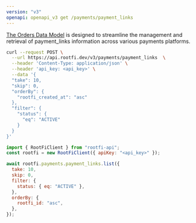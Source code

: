 ```yaml
---
version: "v3"
openapi: openapi_v3 get /payments/payment_links
---
```


[The Orders Data Model](https://docs.rootfi.dev/api-reference/payment_links/overview) is designed to streamline the management and retrieval of payment_links information across various payments platforms.

<RequestExample>

```bash cURL
curl --request POST \
  --url https://api.rootfi.dev/v3/payments/payment_links  \
  --header 'Content-Type: application/json' \
  --header 'api_key: <api_key>' \
  --data '{
  "take": 10,
  "skip": 0,
  "orderBy": {
    "rootfi_created_at": "asc"
  },
  "filter": {
    "status": {
      "eq": "ACTIVE"
    }
  }
}'
```

```javascript NodeJS
import { RootFiClient } from "rootfi-api";
const rootfi = new RootFiClient({ apiKey: "<api_key>" });

await rootfi.payments.payment_links.list({
  take: 10,
  skip: 0,
  filter: {
    status: { eq: "ACTIVE" },
  },
  orderBy: {
    rootfi_id: "asc",
  },
});
```

</RequestExample>
